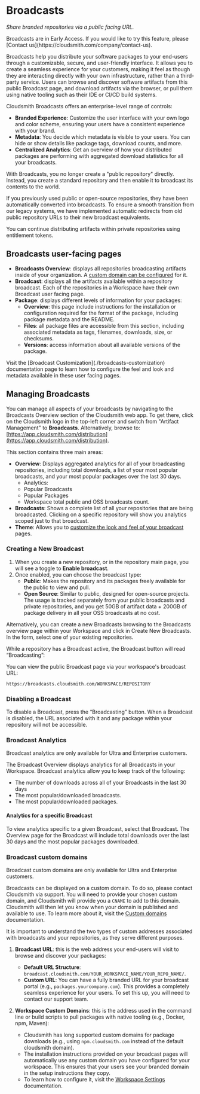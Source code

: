 

# Broadcasts

_Share branded repositories via a public facing URL._

<Note variant="note" headline="Early Access">
Broadcasts are in Early Access. If you would like to try this feature, please [Contact us](https://cloudsmith.com/company/contact-us).
</Note>

Broadcasts help you distribute your software packages to your end-users through a customizable, secure, and user-friendly interface. It allows you to create a seamless experience for your customers, making it feel as though they are interacting directly with your own infrastructure, rather than a third-party service. Users can browse and discover software artifacts from this public Broadcast page, and download artifacts via the browser, or pull them using native tooling such as their IDE or CI/CD build systems. 

Cloudsmith Broadcasts offers an enterprise-level range of controls:

- **Branded Experience**: Customize the user interface with your own logo and color scheme, ensuring your users have a consistent experience with your brand.
- **Metadata**: You decide which metadata is visible to your users. You can hide or show details like package tags, download counts, and more.
- **Centralized Analytics**: Get an overview of how your distributed packages are performing with aggregated download statistics for all your broadcasts.

<BlockImage src={broadcastOverview} alt=""></BlockImage>

<Note variant="important" headline="Public repositories">
With Broadcasts, you no longer create a "public repository" directly. Instead, you create a standard repository and then enable it to broadcast its contents to the world.

If you previously used public or open-source repositories, they have been automatically converted into broadcasts. To ensure a smooth transition from our legacy systems, we have implemented automatic redirects from old public repository URLs to their new broadcast equivalents.
</Note>

<Note variant="tip" headline="Private Repositories">
You can continue distributing artifacts within private repositories using entitlement tokens.
</Note>

## Broadcasts user-facing pages

- **Broadcasts Overview**: displays all repositories broadcasting artifacts inside of your organization. A [custom domain can be configured]() for it.
- **Broadcast**: displays all the artifacts available within a repository broadcast. Each of the repositories in a Workspace have their own Broadcast user facing page.
- **Package**: displays different levels of information for your packages:
    - **Overview**: this page include instructions for the installation or configuration required for the format of the package, including package metadata and the README.
    - **Files**: all package files are accessible from this section, including associated metadata as tags, filenames, downloads, size, or checksums. 
    - **Versions**: access information about all available versions of the package.

<Note variant="tip" headline="Customization">
Visit the [Broadcast Customization](./broadcasts-customization) documentation page to learn how to configure the feel and look and metadata available in these user facing pages.
</Note>

## Managing Broadcasts

You can manage all aspects of your broadcasts by navigating to the Broadcasts Overview section of the Cloudsmith web app. To get there, click on the Cloudsmith logo in the top-left corner and switch from "Artifact Management" to **Broadcasts**. Alternatively, browse to: [https://app.cloudsmith.com/distribution](https://app.cloudsmith.com/distribution).

<BlockImage src={view} alt=""></BlockImage>

This section contains three main areas:

- **Overview**: Displays aggregated analytics for all of your broadcasting repositories, including total downloads, a list of your most popular broadcasts, and your most popular packages over the last 30 days.
    - Analytics:
    - Popular Broadcasts
    - Popular Packages
    - Workspace total public and OSS broadcasts count.
- **Broadcasts**: Shows a complete list of all your repositories that are being broadcasted. Clicking on a specific repository will show you analytics scoped just to that broadcast.
- **Theme**: Allows you to [customize the look and feel of your broadcast](./broadcasts-customization) pages.

### Creating a New Broadcast

1.  When you create a new repository, or in the repository main page, you will see a toggle to **Enable broadcast**.
2.  Once enabled, you can choose the broadcast type:
    - **Public**: Makes the repository and its packages freely available for the public to view and pull.
    - **Open Source**: Similar to public, designed for open-source projects. The usage is tracked separately from your public broadcasts and private repositories, and you get 50GB of artifact data + 200GB of package delivery in all your OSS broadcasts at no cost.

<BlockImage src={newBroadcast} alt=""></BlockImage>

Alternatively, you can create a new Broadcasts browsing to the Broadcasts overview page within your Workspace and click in Create New Broadcasts. In the form, select one of your existing repositories.

While a repository has a Broadcast active, the Broadcast button will read “Broadcasting”:

<BlockImage src={broadcasting} alt=""></BlockImage>

You can view the public Broadcast page via your workspace's broadcast URL:

```text
https://broadcasts.cloudsmith.com/WORKSPACE/REPOSITORY
```

### Disabling a Broadcast

To disable a Broadcast, press the “Broadcasting” button. When a Broadcast is disabled, the URL associated with it and any package within your repository will not be accessible.

<BlockImage src={disable} alt=""></BlockImage>

### Broadcast Analytics

<Note variant="note" headline="Plans">
Broadcast analytics are only available for Ultra and Enterprise customers.
</Note>

The Broadcast Overview displays analytics for all Broadcasts in your Workspace. Broadcast analytics allow you to keep track of the following:

- The number of downloads across all of your Broadcasts in the last 30 days
- The most popular/downloaded broadcasts.
- The most popular/downloaded packages.

<BlockImage src={analytics} alt=""></BlockImage>

#### Analytics for a specific Broadcast

To view analytics specific to a given Broadcast, select that Broadcast. The Overview page for the Broadcast will include total downloads over the last 30 days and the most popular packages downloaded.

### Broadcast custom domains

<Note variant="note" headline="Plans">
Broadcast custom domains are only available for Ultra and Enterprise customers.
</Note>

Broadcasts can be displayed on a custom domain. To do so, please contact Cloudsmith via support. You will need to provide your chosen custom domain, and Cloudsmith will provide you a `CNAME` to add to this domain. Cloudsmith will then let you know when your domain is published and available to use. To learn more about it, visit the [Custom domains]() documentation. 

<Note variant="important" headline="Disambiguation">
It is important to understand the two types of custom addresses associated with broadcasts and your repositories, as they serve different purposes.

1.  **Broadcast URL**: this is the web address your end-users will visit to browse and discover your packages:
    - **Default URL Structure**: `broadcast.cloudsmith.com/YOUR_WORKSPACE_NAME/YOUR_REPO_NAME/`.
    - **Custom URL**: You can have a fully branded URL for your broadcast portal (e.g., `packages.yourcompany.com`). This provides a completely seamless experience for your users. To set this up, you will need to contact our support team.

2.  **Workspace Custom Domains**: this is the address used in the command line or build scripts to pull packages with native tooling (e.g., Docker, npm, Maven):
    - Cloudsmith has long supported custom domains for package downloads (e.g., using `npm.cloudsmith.com` instead of the default cloudsmith domain).
    - The installation instructions provided on your broadcast pages will automatically use any custom domain you have configured for your workspace. This ensures that your users see your branded domain in the setup instructions they copy.
    - To learn how to configure it, visit the [Workspace Settings](/workspaces/custom-domains) documentation.
</Note>
